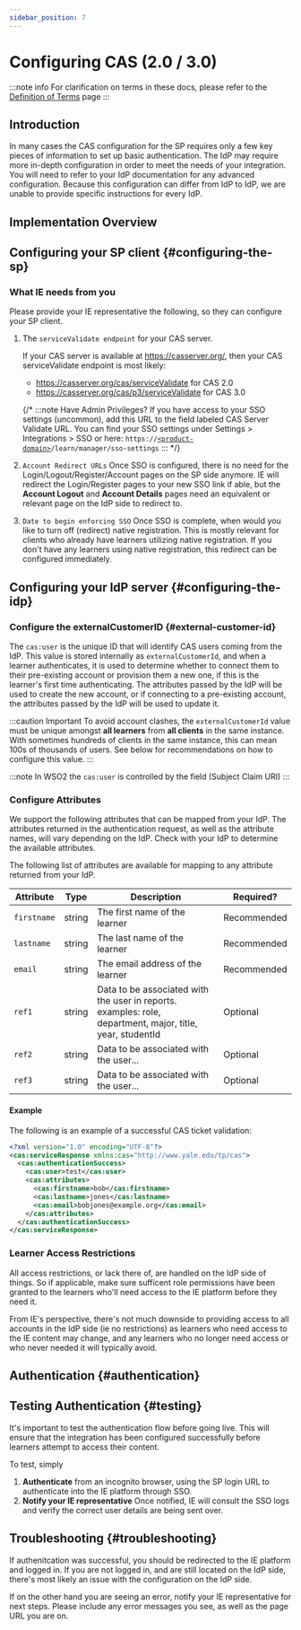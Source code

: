 ```yaml
---
sidebar_position: 7
---
```



# Configuring CAS (2.0 / 3.0)

:::note info
For clarification on terms in these docs, please refer to the [Definition of Terms](../../definition-of-terms) page
:::

## Introduction

In many cases the CAS configuration for the SP requires only a few key pieces of information to set up basic authentication. The IdP may require more in-depth configuration in order to meet the needs of your integration.  You will need to refer to your IdP documentation for any advanced configuration. Because this configuration can differ from IdP to IdP, we are unable to provide specific instructions for every IdP.

## Implementation Overview

<ImplementationOverview />

## Configuring your SP client {#configuring-the-sp}

### What IE needs from you

Please provide your IE representative the following, so they can configure your SP client.

1. The `serviceValidate endpoint` for your CAS server.

    If your CAS server is available at https://casserver.org/, then your CAS serviceValidate endpoint is most likely:
    - https://casserver.org/cas/serviceValidate for CAS 2.0
    - https://casserver.org/cas/p3/serviceValidate for CAS 3.0

    {/* :::note Have Admin Privileges?
    If you have access to your SSO settings (uncommon), add this URL to the field labeled CAS Server Validate URL. You can find your SSO settings under Settings > Integrations > SSO or here: `https://`[`<product-domain>`](/definition-of-terms#product-domain)`/learn/manager/sso-settings`
    ::: */}

2. `Account Redirect URLs` Once SSO is configured, there is no need for the Login/Logout/Register/Account pages on the SP side anymore. IE will redirect the Login/Register pages to your new SSO link if able, but the **Account Logout** and **Account Details** pages need an equivalent or relevant page on the IdP side to redirect to.

  <AccountRedirectUrls />

3. `Date to begin enforcing SSO` Once SSO is complete, when would you like to turn off (redirect) native registration. This is mostly relevant for clients who already have learners utilizing native registration. If you don't have any learners using native registration, this redirect can be configured immediately.

## Configuring your IdP server {#configuring-the-idp}

### Configure the externalCustomerID {#external-customer-id}
The `cas:user` is the unique ID that will identify CAS users coming from the IdP. This value is stored internally as `externalCustomerId`, and when a learner authenticates, it is used to determine whether to connect them to their pre-existing account or provision them a new one, if this is the learner's first time authenticating. The attributes passed by the IdP will be used to create the new account, or if connecting to a pre-existing account, the attributes passed by the IdP will be used to update it.

:::caution Important
To avoid account clashes, the `externalCustomerId` value must be unique amongst **all learners** from **all clients** in the same instance. With sometimes hundreds of clients in the same instance, this can mean 100s of thousands of users. See below for recommendations on how to configure this value.
:::

:::note
In WSO2 the `cas:user` is controlled by the field (Subject Claim URI)
:::

<ExternalCustomerId />

### Configure Attributes

We support the following attributes that can be mapped from your IdP. The attributes returned in the authentication request, as well as the attribute names, will vary depending on the IdP. Check with your IdP to determine the available attributes.

The following list of attributes are available for mapping to any attribute returned from your IdP.

| Attribute | Type | Description | Required? |
| --------- | ---- | ----------- | --------- |
| `firstname` | string | The first name of the learner | Recommended |
| `lastname` | string | The last name of the learner | Recommended |
| `email` | string | The email address of the learner | Recommended |
| `ref1` | string | Data to be associated with the user in reports. examples: role, department, major, title, year, studentId | Optional |
| `ref2` | string | Data to be associated with the user... | Optional |
| `ref3` | string | Data to be associated with the user... | Optional |

#### Example
The following is an example of a successful CAS ticket validation:

```xml
<?xml version="1.0" encoding="UTF-8"?>
<cas:serviceResponse xmlns:cas="http://www.yale.edu/tp/cas">
  <cas:authenticationSuccess>
    <cas:user>test</cas:user>
    <cas:attributes>
      <cas:firstname>bob</cas:firstname>
      <cas:lastname>jones</cas:lastname>
      <cas:email>bobjones@example.org</cas:email>
    </cas:attributes>
  </cas:authenticationSuccess>
</cas:serviceResponse>
```


### Learner Access Restrictions
All access restrictions, or lack there of, are handled on the IdP side of things. So if applicable, make sure sufficent role permissions have been granted to the learners who'll need access to the IE platform before they need it.

From IE's perspective, there's not much downside to providing access to all accounts in the IdP side (ie no restrictions) as learners who need access to the IE content may change, and any learners who no longer need access or who never needed it will typically avoid.

## Authentication {#authentication}
<BuildingALoginUrl />

## Testing Authentication {#testing}
It's important to test the authentication flow before going live. This will ensure that the integration has been configured successfully before learners attempt to access their content.

To test, simply
1. **Authenticate** from an incognito browser, using the SP login URL to authenticate into the IE platform through SSO.
2. **Notify your IE representative** Once notified, IE will consult the SSO logs and verify the correct user details are being sent over.

## Troubleshooting {#troubleshooting}
If authenitcation was successful, you should be redirected to the IE platform and logged in. If you are not logged in, and are still located on the IdP side, there's most likely an issue with the configuration on the IdP side.

If on the other hand you are seeing an error, notify your IE representative for next steps. Please include any error messages you see, as well as the page URL you are on.

